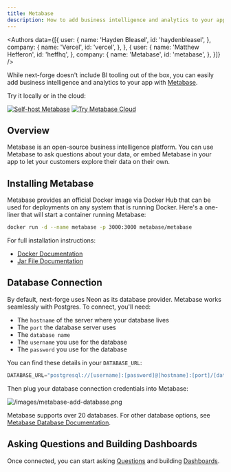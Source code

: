 ```yaml
---
title: Metabase
description: How to add business intelligence and analytics to your app with Metabase.
---
```


<Authors data={[{
  user: {
    name: 'Hayden Bleasel',
    id: 'haydenbleasel',
  },
  company: {
    name: 'Vercel',
    id: 'vercel',
  },
}, {
  user: {
    name: 'Matthew Hefferon',
    id: 'heffhq',
  },
  company: {
    name: 'Metabase',
    id: 'metabase',
  },
}]} />

While next-forge doesn't include BI tooling out of the box, you can easily add business intelligence and analytics to your app with [Metabase](https://www.metabase.com?ref=next-forge).

Try it locally or in the cloud:

[![Self-host Metabase](https://img.shields.io/badge/Self--host-Metabase-blue?logo=metabase)](https://www.metabase.com/start/oss?ref=next-forge)
[![Try Metabase Cloud](https://img.shields.io/badge/Try%20Cloud-Metabase-brightgreen?logo=metabase)](https://metabase.com/start?ref=next-forge)


## Overview

Metabase is an open-source business intelligence platform. You can use Metabase to ask questions about your data, or embed Metabase in your app to let your customers explore their data on their own.

## Installing Metabase

Metabase provides an official Docker image via Docker Hub that can be used for deployments on any system that is running Docker. Here's a one-liner that will start a container running Metabase:

```sh
docker run -d --name metabase -p 3000:3000 metabase/metabase
```

For full installation instructions: 
- [Docker Documentation](https://www.metabase.com/docs/latest/installation-and-operation/running-metabase-on-docker)
- [Jar File Documentation](https://www.metabase.com/docs/latest/installation-and-operation/running-the-metabase-jar-file)


## Database Connection

By default, next-forge uses Neon as its database provider. Metabase works seamlessly with Postgres. To connect, you'll need:

- The `hostname` of the server where your database lives
- The `port` the database server uses
- The `database name`
- The `username` you use for the database
- The `password` you use for the database

You can find these details in your `DATABASE_URL`:

```js
DATABASE_URL="postgresql://[username]:[password]@[hostname]:[port]/[database_name]?sslmode=require"
```

Then plug your database connection credentials into Metabase:

![/images/metabase-add-database.png](/images/metabase-add-database.png)

Metabase supports over 20 databases. For other database options, see [Metabase Database Documentation](https://www.metabase.com/docs/latest/databases/connecting).

## Asking Questions and Building Dashboards

Once connected, you can start asking [Questions](https://www.metabase.com/docs/latest/questions/query-builder/introduction) and building [Dashboards](https://www.metabase.com/docs/latest/dashboards/introduction).
